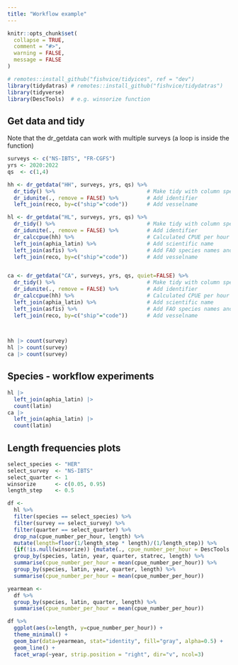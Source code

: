 ```yaml
---
title: "Workflow example"
---
```


```r
knitr::opts_chunk$set(
  collapse = TRUE,
  comment = "#>",
  warning = FALSE,
  message = FALSE
)
```

```r
# remotes::install_github("fishvice/tidyices", ref = "dev")
library(tidydatras) # remotes::install_github("fishvice/tidydatras")
library(tidyverse)
library(DescTools)  # e.g. winsorize function
```

## Get data and tidy

Note that the dr_getdata can work with multiple surveys (a loop is inside the function)

```r
surveys <- c("NS-IBTS", "FR-CGFS")
yrs <- 2020:2022 
qs  <- c(1,4)

hh <- dr_getdata("HH", surveys, yrs, qs) %>% 
  dr_tidy() %>%                             # Make tidy with column specifications
  dr_idunite(., remove = FALSE) %>%         # Add identifier
  left_join(reco, by=c("ship"="code"))      # Add vesselname

hl <- dr_getdata("HL", surveys, yrs, qs) %>% 
  dr_tidy() %>%                             # Make tidy with column specifications
  dr_idunite(., remove = FALSE) %>%         # Add identifier
  dr_calccpue(hh) %>%                       # Calculated CPUE per hour
  left_join(aphia_latin) %>%                # Add scientific name
  left_join(asfis) %>%                      # Add FAO species names and codes
  left_join(reco, by=c("ship"="code"))      # Add vesselname


ca <- dr_getdata("CA", surveys, yrs, qs, quiet=FALSE) %>%  
  dr_tidy() %>%                             # Make tidy with column specifications
  dr_idunite(., remove = FALSE) %>%         # Add identifier
  dr_calccpue(hh) %>%                       # Calculated CPUE per hour
  left_join(aphia_latin) %>%                # Add scientific name
  left_join(asfis) %>%                      # Add FAO species names and codes
  left_join(reco, by=c("ship"="code"))      # Add vesselname

  
```

```r
hh |> count(survey)
hl |> count(survey)
ca |> count(survey)
```


## Species - workflow experiments

```r
hl |> 
  left_join(aphia_latin) |> 
  count(latin)
ca |> 
  left_join(aphia_latin) |> 
  count(latin)
```

## Length frequencies plots

```r

select_species <- "HER"
select_survey  <- "NS-IBTS"
select_quarter <- 1
winsorize      <- c(0.05, 0.95)
length_step    <- 0.5

df <-
  hl %>% 
  filter(species == select_species) %>% 
  filter(survey == select_survey) %>% 
  filter(quarter == select_quarter) %>%
  drop_na(cpue_number_per_hour, length) %>% 
  mutate(length=floor(1/length_step * length)/(1/length_step)) %>% 
  {if(!is.null(winsorize)) {mutate(., cpue_number_per_hour = DescTools::Winsorize(cpue_number_per_hour, probs=winsorize))}} %>% 
  group_by(species, latin, year, quarter, statrec, length) %>% 
  summarise(cpue_number_per_hour = mean(cpue_number_per_hour)) %>% 
  group_by(species, latin, year, quarter, length) %>% 
  summarise(cpue_number_per_hour = mean(cpue_number_per_hour)) 

yearmean <-
  df %>% 
  group_by(species, latin, quarter, length) %>% 
  summarise(cpue_number_per_hour = mean(cpue_number_per_hour)) 

df %>% 
  ggplot(aes(x=length, y=cpue_number_per_hour)) +
  theme_minimal() +
  geom_bar(data=yearmean, stat="identity", fill="gray", alpha=0.5) +
  geom_line() +
  facet_wrap(~year, strip.position = "right", dir="v", ncol=3)


```

